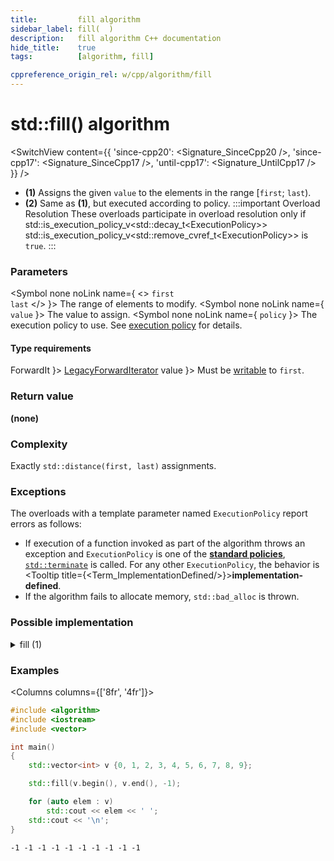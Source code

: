 ```yaml
---
title:         fill algorithm
sidebar_label: fill(  )
description:   fill algorithm C++ documentation
hide_title:    true
tags:          [algorithm, fill]

cppreference_origin_rel: w/cpp/algorithm/fill
---
```



<!-- Terms -->


<!----------------- Codes ---------------------->


# std::fill() algorithm

<SwitchView content={{
  'since-cpp20': <Signature_SinceCpp20 />,
  'since-cpp17': <Signature_SinceCpp17 />,
  'until-cpp17': <Signature_UntilCpp17 />
}} />

- **(1)** Assigns the given `value` to the elements in the range [`first`; `last`).
- **(2)** Same as **(1)**, but executed according to policy.
	:::important Overload Resolution
	These overloads participate in overload resolution only if
	<Until v='cpp20'> std::is_execution_policy_v&lt;std::decay_t&lt;ExecutionPolicy&gt;&gt; </Until> <Since v='cpp20'>std::is_execution_policy_v&lt;std::remove_cvref_t&lt;ExecutionPolicy&gt;&gt;</Since> is <code>true</code>.
	:::

### Parameters

<SymbolTable>

  <Symbol none noLink name={ <> <code>first</code> <br/> <code>last</code> </> }>
    The range of elements to modify.
  </Symbol>
  <Symbol none noLink name={ <code>value</code> }>
    The value to assign.
  </Symbol>
  <Symbol none noLink name={ <code>policy</code> }>
    The execution policy to use. See <a href="#">execution policy</a> for details.
  </Symbol>

</SymbolTable>

#### Type requirements

<SymbolTable>
  <Symbol none noLink name={ <code>ForwardIt</code> }>
    <a href="/docs/named_req/LegacyForwardIterator">LegacyForwardIterator</a>
  </Symbol>
  <Symbol none noLink name={ <code>value</code> }>
    Must be <a href="#">writable</a> to <code>first</code>.
  </Symbol>
</SymbolTable>

### Return value

**(none)**

### Complexity

Exactly `std::distance(first, last)` assignments.

### Exceptions

The overloads with a template parameter named `ExecutionPolicy` report errors as follows:
- If execution of a function invoked as part of the algorithm throws an exception and `ExecutionPolicy` is one of the [**standard policies**](#), [`std::terminate`](#) is called.
	For any other `ExecutionPolicy`, the behavior is <Tooltip title={<Term_ImplementationDefined/>}>**implementation-defined**</Tooltip>.
- If the algorithm fails to allocate memory, `std::bad_alloc` is thrown.

### Possible implementation

<details>
<summary>fill (1)</summary>

```cpp

template<class ForwardIt, class T>
void fill(ForwardIt first, ForwardIt last, const T& value)
{
    for (; first != last; ++first)
        *first = value;
}
```

</details>

### Examples

<Columns columns={['8fr', '4fr']}>
<div>

```cpp title='Main.cpp' showLineNumbers
#include <algorithm>
#include <iostream>
#include <vector>

int main()
{
    std::vector<int> v {0, 1, 2, 3, 4, 5, 6, 7, 8, 9};

    std::fill(v.begin(), v.end(), -1);

    for (auto elem : v)
        std::cout << elem << ' ';
    std::cout << '\n';
}
```

</div>
<div>

```plaintext title="Output"
-1 -1 -1 -1 -1 -1 -1 -1 -1 -1
```

</div>
</Columns>
